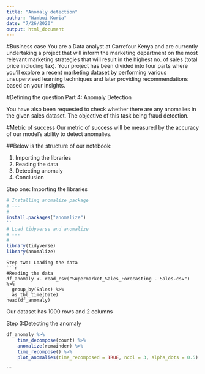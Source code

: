---
title: "Anomaly detection"
author: "Wambui Kuria"
date: "7/26/2020"
output: html_document
---
#Business case
You are a Data analyst at Carrefour Kenya and are currently undertaking a project that will inform the marketing department on the most relevant marketing strategies that will result in the highest no. of sales (total price including tax). Your project has been divided into four parts where you'll explore a recent marketing dataset by performing various unsupervised learning techniques and later providing recommendations based on your insights.

#Defining the question
Part 4: Anomaly Detection

You have also been requested to check whether there are any anomalies in the given sales dataset. The objective of this task being fraud detection.

#Metric of success
Our metric of success will be measured by the accuracy of our model's ability to detect anomalies.

##Below is the structure of our notebook:

 1. Importing the libraries
 2. Reading the data
 3. Detecting anomaly
 4. Conclusion
 
 Step one: Importing the libraries
 
```{r}

# Installing anomalize package
# ---
# 
install.packages("anomalize")
``
# Load tidyverse and anomalize
# ---
# 
library(tidyverse)
library(anomalize)
```
```
Step two: Loading the data
```{r}
#Reading the data
df_anomaly <- read_csv("Supermarket_Sales_Forecasting - Sales.csv") %>%
  group_by(Sales) %>%
  as_tbl_time(Date)
head(df_anomaly)
```
Our dataset has 1000 rows and 2 columns

Step 3:Detecting the anomaly
```{r}
df_anomaly %>%
    time_decompose(count) %>%
    anomalize(remainder) %>%
    time_recompose() %>%
    plot_anomalies(time_recomposed = TRUE, ncol = 3, alpha_dots = 0.5)
```

```

